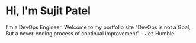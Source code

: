 # Hi, I'm Sujit Patel

I'm a DevOps Engineer.
Welcome to my portfolio site
"DevOps is not a Goal, But a never-ending process of continual improvement" – Jez Humble
